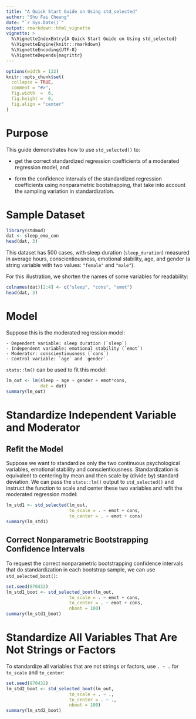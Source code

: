 ```yaml
---
title: "A Quick Start Guide on Using std_selected"
author: "Shu Fai Cheung"
date: "`r Sys.Date()`"
output: rmarkdown::html_vignette
vignette: >
  %\VignetteIndexEntry{A Quick Start Guide on Using std_selected}
  %\VignetteEngine{knitr::rmarkdown}
  %\VignetteEncoding{UTF-8}
  %\VignetteDepends{magrittr}
---
```


```r
options(width = 132)
knitr::opts_chunk$set(
  collapse = TRUE,
  comment = "#>",
  fig.width  =  6,
  fig.height =  6,
  fig.align = "center"
)
```

# Purpose

This guide demonstrates how to use `std_selected()` to:

- get the correct standardized regression coefficients of a moderated
regression model, and

- form the confidence intervals of the standardized regression coefficients
using nonparametric bootstrapping, that take into account the sampling variation
in standardization.

# Sample Dataset

```r
library(stdmod)
dat <- sleep_emo_con
head(dat, 3)
```

This dataset has 500 cases, with sleep duration (`sleep_duration`)
measured in average hours,
conscientiousness, emotional stability, age, and gender (a
string variable with two values: `"female"` and `"male"`).

For this illustration, we shorten the names of some variables for readability:

```r
colnames(dat)[2:4] <- c("sleep", "cons", "emot")
head(dat, 3)
```

# Model

Suppose this is the moderated regression model:

    - Dependent variable: sleep duration (`sleep`)
    - Independent variable: emotional stability (`emot`)
    - Moderator: conscientiousness (`cons`)
    - Control variable: `age` and `gender`.

`stats::lm()` can be used to fit this model:

```r
lm_out <- lm(sleep ~ age + gender + emot*cons,
             dat = dat)
summary(lm_out)
```

# Standardize Independent Variable and Moderator

## Refit the Model

Suppose we want to standardize only the two continuous psychological
variables, emotional stability and conscientiousness. Standardization
is equivalent to centering by mean and then scale by (divide by) standard
deviation. We can pass the `stats::lm()` output to `std_selected()`
and instruct the function to scale and center these two variables and
refit the moderated regression model:

```r
lm_std1 <- std_selected(lm_out,
                        to_scale = . ~ emot + cons,
                        to_center = . ~ emot + cons)
summary(lm_std1)
```

## Correct Nonparametric Bootstrapping Confidence Intervals

To request the correct nonparametric bootstrapping confidence intervals that
do standardization in each bootstrap sample, we can use `std_selected_boot()`:

```r
set.seed(870432)
lm_std1_boot <- std_selected_boot(lm_out,
                        to_scale = . ~ emot + cons,
                        to_center = . ~ emot + cons,
                        nboot = 100)
summary(lm_std1_boot)
```

# Standardize All Variables That Are Not Strings or Factors 

To standardize all variables that are not strings or factors, use `. ~ .`
for `to_scale` and `to_center`:

```r
set.seed(870432)
lm_std2_boot <- std_selected_boot(lm_out,
                        to_scale = . ~ .,
                        to_center = . ~ .,
                        nboot = 100)
summary(lm_std2_boot)
```
